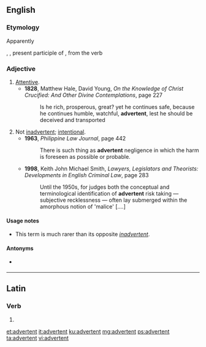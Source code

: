 ==English==

===Etymology===
Apparently {{back-form|inadvertent|nocap=1|lang=en}}

{{etyl|la|en}} {{m|la|advertent|advertent-}}, {{m|la|advertens}}, present participle of {{m|la|advertere}}, from the verb {{m|la|adverto||I give or draw attention to}}

===Adjective===
{{en-adj}}

# [[attentive|Attentive]].
#* '''1828''', Matthew Hale, David Young, ''On the Knowledge of Christ Crucified: And Other Divine Contemplations'', page 227
#*: Is he rich, prosperous, great? yet he continues safe, because he continues humble, watchful, '''advertent''', lest he should be deceived and transported
# Not [[inadvertent]]; [[intentional]].
#* '''1963''', ''Philippine Law Journal'', page 442
#*: There is such thing as '''advertent''' negligence in which the harm is foreseen as possible or probable.
#* '''1998''', Keith John Michael Smith, ''Lawyers, Legislators and Theorists: Developments in English Criminal Law'', page 283
#*: Until the 1950s, for judges both the conceptual and terminological identification of '''advertent''' risk taking — subjective recklessness — often lay submerged within the amorphous notion of 'malice' [....]

====Usage notes====
* This term is much rarer than its opposite ''[[inadvertent]]''.

====Antonyms====
* {{sense|intentional}} {{l|en|inadvertent}}

----

==Latin==

===Verb===
{{la-verb-form|advertent}}

# {{inflection of|advertō||3|p|futr|actv|indc|lang=la}}

[[et:advertent]]
[[it:advertent]]
[[ku:advertent]]
[[mg:advertent]]
[[ps:advertent]]
[[ta:advertent]]
[[vi:advertent]]